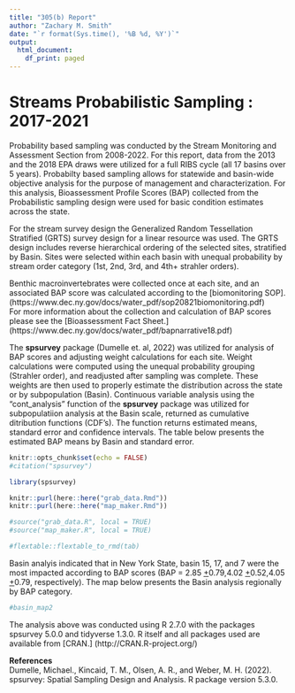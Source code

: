```yaml
---
title: "305(b) Report"
author: "Zachary M. Smith"
date: "`r format(Sys.time(), '%B %d, %Y')`"
output:
  html_document:
    df_print: paged
---
```

# Streams Probabilistic Sampling : 2017-2021

Probability based sampling was conducted by the Stream Monitoring and Assessment Section from 2008-2022. For this report, data from the 2013 and the 2018 EPA draws were utilized for a full RIBS cycle (all 17 basins over 5 years).  Probabilty based sampling allows for statewide and basin-wide objective analysis for the purpose of management and characterization. For this analysis, Bioassessment Profile Scores (BAP) collected from the Probabilistic sampling design were used for basic condition estimates across the state.

For the stream survey design the Generalized Random Tessellation Stratified (GRTS) survey design for a linear resource was used.  The GRTS design includes reverse hierarchical ordering of the selected sites, stratified by Basin. Sites were selected within each basin with unequal probability by stream order category (1st, 2nd, 3rd, and 4th+ strahler orders).

Benthic macroinvertebrates were collected once at each site, and an associated BAP score was calculated according to the [biomonitoring SOP]. (https://www.dec.ny.gov/docs/water_pdf/sop20821biomonitoring.pdf)  
For more information about the collection and calculation of BAP scores please see the [Bioassessment Fact Sheet.] (https://www.dec.ny.gov/docs/water_pdf/bapnarrative18.pdf)

The **spsurvey** package (Dumelle et. al, 2022) was utilized for analysis of BAP scores and adjusting weight calculations for each site. Weight calculations were computed using the unequal probability grouping (Strahler order), and readjusted after sampling was complete. These weights are then used to properly estimate the distribution across the state or by subpopulation (Basin). Continuous variable analysis using the "cont_analysis" function of the **spsurvey** package was utilized for subpopulatiion analysis at the Basin scale, returned as cumulative ditribution functions (CDF's). The function returns estimated means, standard error and confidence intervals. The table below presents the estimated BAP means by Basin and standard error. 





```r
knitr::opts_chunk$set(echo = FALSE)
#citation("spsurvey")
```

```r
library(spsurvey)
```

```r
knitr::purl(here::here("grab_data.Rmd"))
knitr::purl(here::here("map_maker.Rmd"))

#source("grab_data.R", local = TRUE)
#source("map_maker.R", local = TRUE)
```

```r
#flextable::flextable_to_rmd(tab)
```


Basin analyis indicated that in New York State, basin 15, 17, and 7 were the most impacted according to BAP scores (BAP = 2.85 <u> +</u>0.79,4.02 <u> +</u>0.52,4.05 <u> +</u>0.79, respectively). The map below presents the Basin analysis regionally by BAP category.

```r
#basin_map2
```

 
 The analysis above was conducted using R 2.7.0 with the packages spsurvey 5.0.0 and tidyverse 1.3.0. 
 R itself and all packages used are available from [CRAN.] (http://CRAN.R-project.org/) 
 
 **References**  
Dumelle, Michael., Kincaid, T. M., Olsen, A. R., and Weber, M. H. (2022). spsurvey: Spatial Sampling Design and Analysis. R package version 5.3.0.